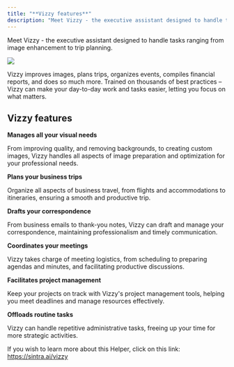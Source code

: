 ```yaml
---
title: "**Vizzy features**"
description: "Meet Vizzy - the executive assistant designed to handle tasks ranging from image enhancement to trip planning."
---
```


Meet Vizzy - the executive assistant designed to handle tasks ranging from image enhancement to trip planning. 

![](https://downloads.intercomcdn.com/i/o/1114413494/c1d81a3aff6da265dbd0e122/image.png?expires=1754573400&signature=7520f8fb12bb5102588b22168e17c5bd47d38671a34492a13705e2d6a38db39b&req=dSEmEs1%2FnoVWXfMW1HO4zb08e3WXd3BDTBS5SCwKiHjcmVmU2w5oIEOf%2BNqs%0AzYwS%0A)

Vizzy improves images, plans trips, organizes events, compiles financial reports, and does so much more. Trained on thousands of best practices – Vizzy can make your day-to-day work and tasks easier, letting you focus on what matters.

## **Vizzy features**

**Manages all your visual needs**

From improving quality, and removing backgrounds, to creating custom images, Vizzy handles all aspects of image preparation and optimization for your professional needs.

**Plans your business trips**

Organize all aspects of business travel, from flights and accommodations to itineraries, ensuring a smooth and productive trip.

**Drafts your correspondence**

From business emails to thank-you notes, Vizzy can draft and manage your correspondence, maintaining professionalism and timely communication.

**Coordinates your meetings**

Vizzy takes charge of meeting logistics, from scheduling to preparing agendas and minutes, and facilitating productive discussions.

**Facilitates project management**

Keep your projects on track with Vizzy's project management tools, helping you meet deadlines and manage resources effectively.

**Offloads routine tasks**

Vizzy can handle repetitive administrative tasks, freeing up your time for more strategic activities.

If you wish to learn more about this Helper, click on this link: <https://sintra.ai/vizzy>